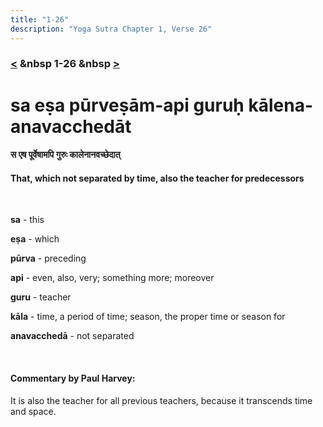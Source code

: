 ```yaml
---
title: "1-26"
description: "Yoga Sutra Chapter 1, Verse 26"
---
```


### [<](/Chapter-1/1-25) &nbsp 1-26 &nbsp [>](/Chapter-1/1-27/)

# sa eṣa pūrveṣām-api guruḥ kālena-anavacchedāt

#### स एष पूर्वेषामपि गुरुः कालेनानवच्छेदात्

#### That, which not separated by time, also the teacher for predecessors

<br />

**sa** - this <br />

**eṣa** - which <br />

**pūrva** - preceding <br />

**api** - even, also, very; something more; moreover <br />

**guru** - teacher <br />

**kāla** - time, a period of time; season, the proper time or season for <br />

**anavacchedā** - not separated <br />

<br />

#### Commentary by Paul Harvey:

It is also the teacher for all previous teachers,
because it transcends time and space.
